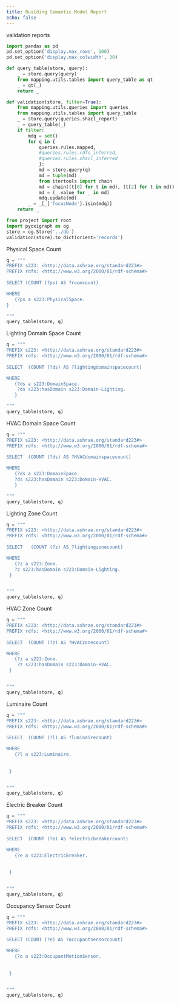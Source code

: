 ```yaml
---
title: Building Semantic Model Report
echo: false
---
```


validation reports
```python
import pandas as pd
pd.set_option('display.max_rows', 100)
pd.set_option('display.max_colwidth', 30)

def query_table(store, query):
    _ = store.query(query)
    from mapping.utils.tables import query_table as qt
    _ = qt(_)
    return _

def validation(store, filter=True):
    from mapping.utils.queries import queries
    from mapping.utils.tables import query_table
    _ = store.query(queries.shacl_report)
    _ = query_table(_)
    if filter:
        mdq = set()
        for q in {
            queries.rules.mapped,
            #queries.rules.rdfs_inferred,
            #queries.rules.shacl_inferred
            }:
            md = store.query(q)
            md = tuple(md)
            from itertools import chain
            md = chain((t[0] for t in md), (t[2] for t in md))
            md = (_.value for _ in md)
            mdq.update(md)
        _ = _[_['focusNode'].isin(mdq)]
    return _

from project import root
import pyoxigraph as og
store = og.Store('../db')
validation(store).to_dict(orient='records')
```





Physical Space Count 

```python
q = """
PREFIX s223: <http://data.ashrae.org/standard223#>
PREFIX rdfs: <http://www.w3.org/2000/01/rdf-schema#>
 
SELECT (COUNT (?ps) AS ?roomcount) 

WHERE 
   {?ps a s223:PhysicalSpace.
}

"""
query_table(store, q)
```

Lighting Domain Space Count

```python
q = """
PREFIX s223: <http://data.ashrae.org/standard223#>
PREFIX rdfs: <http://www.w3.org/2000/01/rdf-schema#>
 
SELECT  (COUNT (?ds) AS ?lightingdomainspacecount)

WHERE 
   {?ds a s223:DomainSpace.
    ?ds s223:hasDomain s223:Domain-Lighting.
   }

"""
query_table(store, q)
```

HVAC Domain Space Count

```python
q = """
PREFIX s223: <http://data.ashrae.org/standard223#>
PREFIX rdfs: <http://www.w3.org/2000/01/rdf-schema#>
 
SELECT  (COUNT (?ds) AS ?HVACdomainspacecount)

WHERE 
   {?ds a s223:DomainSpace.
   ?ds s223:hasDomain s223:Domain-HVAC.
   }

"""
query_table(store, q)
```

Lighting Zone Count

```python
q = """
PREFIX s223: <http://data.ashrae.org/standard223#>
PREFIX rdfs: <http://www.w3.org/2000/01/rdf-schema#>
 
SELECT   (COUNT (?z) AS ?lightingzonecount)

WHERE 
   {?z a s223:Zone.
   ?z s223:hasDomain s223:Domain-Lighting.
 } 


"""
query_table(store, q)
```

HVAC Zone Count

```python
q = """
PREFIX s223: <http://data.ashrae.org/standard223#>
PREFIX rdfs: <http://www.w3.org/2000/01/rdf-schema#>
 
SELECT  (COUNT (?z) AS ?HVACzonecount)

WHERE 
   {?z a s223:Zone.
    ?z s223:hasDomain s223:Domain-HVAC.
 } 


"""
query_table(store, q)
```

Luminaire Count

```python
q = """
PREFIX s223: <http://data.ashrae.org/standard223#>
PREFIX rdfs: <http://www.w3.org/2000/01/rdf-schema#>
 
SELECT  (COUNT (?l) AS ?luminairecount)

WHERE 
   {?l a s223:Luminaire.
   
  
 } 


"""
query_table(store, q)
```

Electric Breaker Count

```python
q = """
PREFIX s223: <http://data.ashrae.org/standard223#>
PREFIX rdfs: <http://www.w3.org/2000/01/rdf-schema#>
 
SELECT  (COUNT (?e) AS ?electricbreakercount)

WHERE 
   {?e a s223:ElectricBreaker.
  
  
 } 


"""
query_table(store, q)
```

Occupancy Sensor Count

```python
q = """
PREFIX s223: <http://data.ashrae.org/standard223#>
PREFIX rdfs: <http://www.w3.org/2000/01/rdf-schema#>
 
SELECT (COUNT (?e) AS ?occupantsensorcount)

WHERE 
   {?o a s223:OccupantMotionSensor.
   
  
 } 


"""
query_table(store, q)
```